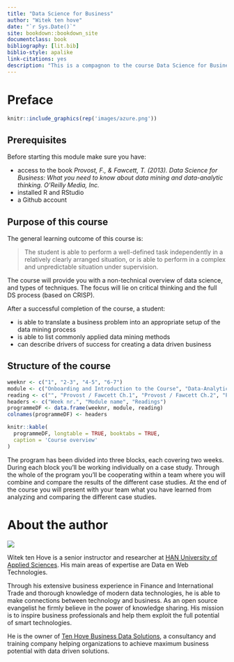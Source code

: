 ```yaml
--- 
title: "Data Science for Business"
author: "Witek ten hove"
date: "`r Sys.Date()`"
site: bookdown::bookdown_site
documentclass: book
bibliography: [lit.bib]
biblio-style: apalike
link-citations: yes
description: "This is a compagnon to the course Data Science for Business."
---
```


# Preface {-}

```r
knitr::include_graphics(rep('images/azure.png'))
```
## Prerequisites {-}

Before starting this module make sure you have:

* access to the book *Provost, F., & Fawcett, T. (2013). Data Science for Business: What you need to know about data mining and data-analytic thinking. O'Reilly Media, Inc.*
* installed R and RStudio
* a Github account

## Purpose of this course {-}

The general learning outcome of this course is:

> The student is able to perform a well-defined task independently in a relatively clearly arranged situation, or is able to perform in a complex and unpredictable situation under supervision.

The course will provide you with a non-technical overview of data science, and types of techniques. The focus will lie on critical thinking and the full DS process (based on CRISP).

After a successful completion of the course, a student:

* is able to translate a business problem into an appropriate setup of the data mining process
* is able to list commonly applied data mining methods
* can describe drivers of success for creating a data driven business

## Structure of the course {-}

```r
weeknr <- c("1", "2-3", "4-5", "6-7")
module <- c("Onboarding and Introduction to the Course", "Data-Analytic Thinking", "Business Problems and Data Science Solutions", "Data Science and Business Strategy")
reading <- c("", "Provost / Fawcett Ch.1", "Provost / Fawcett Ch.2", "Provost / Fawcett Ch.13")
headers <- c("Week nr.", "Module name", "Readings")
programmeDF <- data.frame(weeknr, module, reading)
colnames(programmeDF) <- headers

knitr::kable(
  programmeDF, longtable = TRUE, booktabs = TRUE,
  caption = 'Course overview'
)
```

The program has been divided into three blocks, each covering two weeks. During each block you'll be working individually on a case study. Through the whole of the program you'll be cooperating within a team where you will combine and compare the results of the different case studies. At the end of the course you will present with your team what you have learned from analyzing and comparing the different case studies.

# About the author {-}

![](images/me.png)

Witek ten Hove is a senior instructor and researcher at [HAN University of Applied Sciences](https://hanuniversity.com/en/). His main areas of expertise are Data en Web Technologies.

Through his extensive business experience in Finance and International Trade and thorough knowledge of modern data technologies, he is able to make connections between technology and business. As an open source evangelist he firmly believe in the power of knowledge sharing. His mission is to inspire business professionals and help them exploit the full potential of smart technologies.

He is the owner of [Ten Hove Business Data Solutions](http://www.businessdatasolutions.nl/), a consultancy and training company helping organizations to achieve maximum business potential with data driven solutions.





